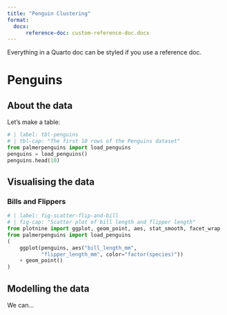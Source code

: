 ```yaml
---
title: "Penguin Clustering"
format: 
  docx:
      reference-doc: custom-reference-doc.docx
---
```


Everything in a Quarto doc can be styled if you use a reference doc.

# Penguins

## About the data

Let's make a table:

```python
# | label: tbl-penguins
# | tbl-cap: "The first 10 rows of the Penguins dataset"
from palmerpenguins import load_penguins
penguins = load_penguins()
penguins.head(10)
```

## Visualising the data

### Bills and Flippers

```python
# | label: fig-scatter-flip-and-bill
# | fig-cap: "Scatter plot of bill length and flipper length"
from plotnine import ggplot, geom_point, aes, stat_smooth, facet_wrap
from palmerpenguins import load_penguins
(
    ggplot(penguins, aes("bill_length_mm",
           "flipper_length_mm", color="factor(species)"))
    + geom_point()
)
```

## Modelling the data

We can...
